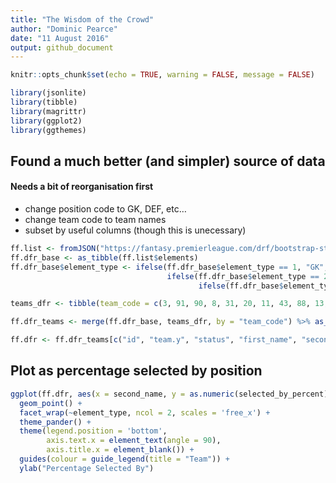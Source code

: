 ---
title: "The Wisdom of the Crowd"
author: "Dominic Pearce"
date: "11 August 2016"
output: github_document
---

```{r setup, include=FALSE}
knitr::opts_chunk$set(echo = TRUE, warning = FALSE, message = FALSE)
```

```{r}
library(jsonlite)
library(tibble)
library(magrittr)
library(ggplot2)
library(ggthemes)
```

## Found a much better (and simpler) source of data
#### Needs a bit of reorganisation first
- change position code to GK, DEF, etc...
- change team code to team names
- subset by useful columns (though this is unecessary)

```{r}
ff.list <- fromJSON("https://fantasy.premierleague.com/drf/bootstrap-static")
ff.dfr_base <- as_tibble(ff.list$elements)
ff.dfr_base$element_type <- ifelse(ff.dfr_base$element_type == 1, "GK", 
                                   ifelse(ff.dfr_base$element_type == 2, "DEF", 
                                          ifelse(ff.dfr_base$element_type == 3, "MID", "FWD")))

teams_dfr <- tibble(team_code = c(3, 91, 90, 8, 31, 20, 11, 43, 88, 13, 14, 110, 1, 25, 56, 80, 21, 6, 57, 35), team = c("Arsenal", "Bournemouth", "Burnley", "Chelsea", "Crystal Palace", "Southampton", "Everton", "Man City", "Hull", "Leicester", "Liverpool", "Stoke", "Man Utd", "Middlesbrough", "Sunderland", "Swansea", "West Ham", "Tottenham", "Watford", "West Brom"))

ff.dfr_teams <- merge(ff.dfr_base, teams_dfr, by = "team_code") %>% as_tibble()

ff.dfr <- ff.dfr_teams[c("id", "team.y", "status", "first_name", "second_name", "now_cost", "value_form", "value_season", "selected_by_percent", "form", "total_points", "points_per_game", "minutes", "goals_scored", "assists", "clean_sheets", "goals_conceded", "own_goals", "penalties_saved", "penalties_missed", "yellow_cards", "red_cards", "saves", "bonus", "bps", "influence", "creativity", "threat", "element_type")]
```

## Plot as percentage selected by position

```{r, fig.height = 16, fig.width = 16}
ggplot(ff.dfr, aes(x = second_name, y = as.numeric(selected_by_percent), colour = team.y)) + 
  geom_point() + 
  facet_wrap(~element_type, ncol = 2, scales = 'free_x') +
  theme_pander() +
  theme(legend.position = 'bottom', 
        axis.text.x = element_text(angle = 90),
        axis.title.x = element_blank()) +
  guides(colour = guide_legend(title = "Team")) +
  ylab("Percentage Selected By")
```









